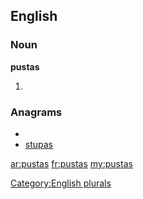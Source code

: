 ==English==

===Noun===
'''pustas'''

# {{plural of|[[pusta]]}}

===Anagrams===
* {{alphagram|apsstu}}
* [[stupas#English|stupas]]

[[Category:English plurals]]

[[ar:pustas]]
[[fr:pustas]]
[[my:pustas]]